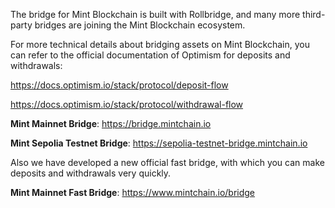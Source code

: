 The bridge for Mint Blockchain is built with Rollbridge, and many more third-party bridges are joining the Mint Blockchain ecosystem.

For more technical details about bridging assets on Mint Blockchain, you can refer to the official documentation of Optimism for deposits and withdrawals:

https://docs.optimism.io/stack/protocol/deposit-flow

https://docs.optimism.io/stack/protocol/withdrawal-flow


<b>Mint Mainnet Bridge</b>: https://bridge.mintchain.io

<b>Mint Sepolia Testnet Bridge</b>: https://sepolia-testnet-bridge.mintchain.io


Also we have developed a new official fast bridge, with which you can make deposits and withdrawals very quickly.


<b>Mint Mainnet Fast Bridge</b>: https://www.mintchain.io/bridge